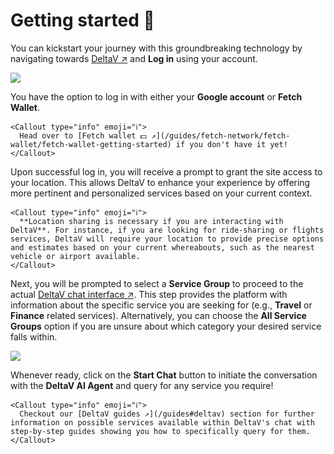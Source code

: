 
# Getting started 🎯

You can kickstart your journey with this groundbreaking technology by navigating towards [DeltaV ↗️](https://deltav.agentverse.ai/login) and **Log in** using your account.

![](../../../src/images/deltav/getting-started/intro_deltav.png)

You have the option to log in with either your **Google account** or **Fetch Wallet**.

    <Callout type="info" emoji="ℹ️">
      Head over to [Fetch wallet 💵 ↗️](/guides/fetch-network/fetch-wallet/fetch-wallet-getting-started) if you don't have it yet!
    </Callout>

Upon successful log in, you will receive a prompt to grant the site access to your location. This allows DeltaV to enhance your experience by offering more pertinent and personalized services based on your current context.

    <Callout type="info" emoji="ℹ️">
      **Location sharing is necessary if you are interacting with DeltaV**. For instance, if you are looking for ride-sharing or flights services, DeltaV will require your location to provide precise options and estimates based on your current whereabouts, such as the nearest vehicle or airport available.
    </Callout>

Next, you will be prompted to select a **Service Group** to proceed to the actual [DeltaV chat interface ↗️](/guides/deltav/deltav-chat-interface). This step provides the platform with information about the specific service you are seeking for (e.g., **Travel** or **Finance** related services). Alternatively, you can choose the **All Service Groups** option if you are unsure about which category your desired service falls within.

![](../../../src/images/deltav/getting-started/concepts_deltav_getting-started.png)

Whenever ready, click on the **Start Chat** button to initiate the conversation with the **DeltaV AI Agent** and query for any service you require!

    <Callout type="info" emoji="ℹ️">
      Checkout our [DeltaV guides ↗️](/guides#deltav) section for further information on possible services available within DeltaV's chat with step-by-step guides showing you how to specifically query for them.
    </Callout>

